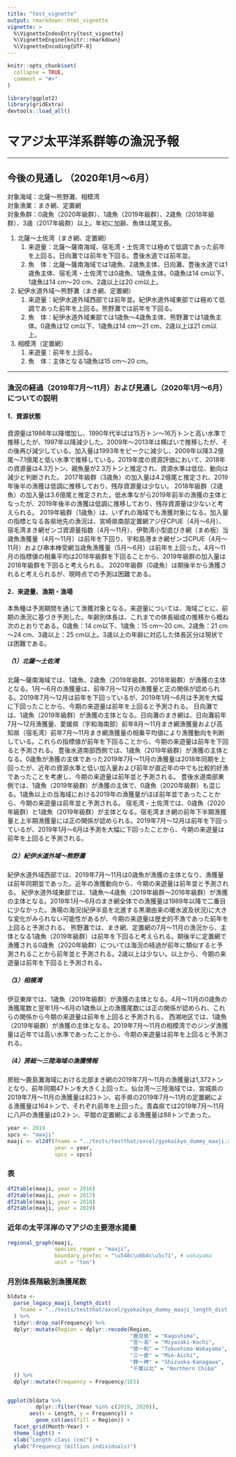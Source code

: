 ```yaml
---
title: "test_vignette"
output: rmarkdown::html_vignette
vignette: >
  %\VignetteIndexEntry{test_vignette}
  %\VignetteEngine{knitr::rmarkdown}
  %\VignetteEncoding{UTF-8}
---
```


```r
knitr::opts_chunk$set(
  collapse = TRUE,
  comment = "#>"
)
```

```r
library(ggplot2)
library(gridExtra)
devtools::load_all()
```

# マアジ太平洋系群等の漁況予報

----

## 今後の見通し （2020年1月～6月）
対象海域：北薩～熊野灘、相模湾 <br>
対象漁業：まき網、定置網 <br>
対象魚群：0歳魚（2020年級群）、1歳魚（2019年級群）、2歳魚（2018年級群）、3歳（2017年級群）以上。年初に加齢、魚体は尾叉長。

1. 北薩～土佐湾（まき網、定置網）
    1. 来遊量：北薩～薩南海域、宿毛湾・土佐湾では極めて低調であった前年を上回る。日向灘では前年を下回る。豊後水道では前年並。
    1. 魚　体：北薩～薩南海域では1歳魚、2歳魚主体、日向灘、豊後水道では1歳魚主体、宿毛湾・土佐湾では0歳魚、1歳魚主体。0歳魚は14 cm以下、1歳魚は14 cm～20 cm、2歳以上は20 cm以上。

1. 紀伊水道外域～熊野灘（まき網、定置網）
    1. 来遊量：紀伊水道外域西部では前年並。紀伊水道外域東部では極めて低調であった前年を上回る。熊野灘では前年を下回る。
    1. 魚　体：紀伊水道外域東部では1歳魚～4歳魚主体、熊野灘では1歳魚主体。0歳魚は12 cm以下、1歳魚は14 cm～21 cm、2歳以上は21 cm以上。

1. 相模湾（定置網）
    1. 来遊量：前年を上回る。
    1. 魚　体：主体となる1歳魚は15 cm～20 cm。
    
----


### 漁況の経過（2019年7月～11月）および見通し（2020年1月～6月）についての説明

#### 1．資源状態
資源量は1986年以降増加し、1990年代半ばは15万トン～16万トンと高い水準で推移したが、1997年以降減少した。2009年～2013年は横ばいで推移したが、その後再び減少している。加入量は1993年をピークに減少し、2009年以降3.2億尾～7.1億尾と低い水準で推移している。2019年度の資源評価において、2018年の資源量は4.3万トン、親魚量が2.3万トンと推定され、資源水準は低位、動向は減少と判断された。
2017年級群（3歳魚）の加入量は4.2億尾と推定され、2019年後半の漁獲は低調に推移しており、残存資源量は少ない。
2018年級群（2歳魚）の加入量は3.6億尾と推定された。低水準ながら2019年前半の漁獲の主体となったが、2019年後半の漁獲は低調に推移しており、残存資源量は少ないと考えられる。
2019年級群（1歳魚）は、いずれの海域でも漁獲対象になる。加入量の指標となる各県地先の漁況は、宮崎県南部定置網アジ仔CPUE（4月～6月）、宿毛湾まき網ゼンゴ資源量指数（4月～11月）、伊勢湾小型底びき網（まめ板）当歳魚漁獲量（4月～11月）は前年を下回り、宇和島港まき網ゼンゴCPUE（4月～11月）および串本棒受網当歳魚漁獲量（5月～6月）は前年を上回った。4月～11月の指標値の相乗平均は2018年級群を下回ることから、2019年級群の加入量は2018年級群を下回ると考えられる。
2020年級群（0歳魚）は期後半から漁獲されると考えられるが、現時点での予測は困難である。

#### 2．来遊量、漁期・漁場
本魚種は予測期間を通じて漁獲対象となる。来遊量については、海域ごとに、前期の漁況に基づき予測した。年齢別体長は、これまでの体長組成の推移から概ね次のとおりである。0歳魚：14 cm以下、1歳魚：15 cm～20 cm、2歳魚：21 cm～24 cm、3歳以上：25 cm以上。3歳以上の年齢に対応した体長区分は現状では困難である。

##### （1）北薩～土佐湾
北薩～薩南海域では、1歳魚、2歳魚（2019年級群、2018年級群）が漁獲の主体となる。1月～6月の漁獲量は、前年7月～12月の漁獲量と正の関係が認められる。2019年7月～12月は前年を下回っているが、2019年1月～6月は予測を大幅に下回ったことから、今期の来遊量は前年を上回ると予測される。
日向灘では、1歳魚（2019年級群）が漁獲の主体となる。日向灘のまき網は、日向灘前年7月～12月漁獲量、愛媛県（宇和海南部）前年8月～11月まき網漁獲量および高知県（宿毛湾）前年7月～11月まき網漁獲量の相乗平均値により漁獲動向を判断している。これらの指標値が前年を下回ることから、今期の来遊量は前年を下回ると予測される。
豊後水道南部西側では、1歳魚（2019年級群）が漁獲の主体となる。0歳魚が漁獲の主体であった2019年7月～11月の漁獲量は2018年同期を上回ったが、近年の資源水準と低い加入量および前年が直近年の中でも比較的好漁であったことを考慮し、今期の来遊量は前年並と予測される。
豊後水道南部東側では、1歳魚（2019年級群）が漁獲の主体で、0歳魚（2020年級群）も混じる。1歳魚以上の当海域における2019年の漁獲量がほぼ前年並であったことから、今期の来遊量は前年並と予測される。
宿毛湾・土佐湾では、0歳魚（2020年級群）と1歳魚（2019年級群）が主体となる。宿毛湾まき網の前年下半期漁獲量と上半期漁獲量には正の関係が認められる。2019年7月～12月は前年を下回っているが、2019年1月～6月は予測を大幅に下回ったことから、今期の来遊量は前年を上回ると予測される。

##### （2）紀伊水道外域～熊野灘
紀伊水道外域西部では、2019年7月～11月は0歳魚が漁獲の主体となり、漁獲量は前年同期並であった。近年の漁獲動向から、今期の来遊量は前年並と予測される。
紀伊水道外域東部では、1歳魚～4歳魚（2019年級群～2016年級群）が漁獲の主体となる。2019年1月～6月のまき網全体での漁獲量は1989年以降で二番目に少なかった。漁場の海況(紀伊半島を北進する黒潮由来の暖水波及状況)に大きな変化がみられない可能性があるが、今期の来遊量は歴史的不漁であった前年を上回ると予測される。
熊野灘では、まき網、定置網の7月～11月の漁況から、主体となる1歳魚（2019年級群）は前年を下回ると考えられる。期後半に定置網で漁獲される0歳魚（2020年級群）については海況の経過が前年に類似すると予測されることから前年並と予測される。2歳以上は少ない。以上から、今期の来遊量は前年を下回ると予測される。

##### （3）相模湾
伊豆東岸では、1歳魚（2019年級群）が漁獲の主体となる。4月～11月の0歳魚の漁獲尾数と翌年1月～6月の1歳魚以上の漁獲尾数には正の関係が認められ、これらの関係から今期の来遊量は前年を上回ると予測される。
西湘地区では、1歳魚（2019年級群）が漁獲の主体となる。2019年7月～11月の相模湾でのジンダ漁獲量は近年では高い水準であったことから、今期の来遊量は前年を上回ると予測される。

##### （4）房総～三陸海域の漁獲情報
房総～鹿島灘海域における北部まき網の2019年7月～11月の漁獲量は1,372トンとなり、前年同期47トンを大きく上回った。仙台湾～三陸海域では、宮城県の2019年7月～11月の漁獲量は823トン、岩手県の2019年7月～11月の定置網による漁獲量は164トンで、それぞれ前年を上回った。青森県では2019年7月～11月に八戸の漁獲量は0.2トン、平舘の定置網による漁獲量は88トンであった。



```r
year <- 2019
spcs <- "maaji"
maaji <- xl2df(fname = "../tests/testthat/excel/gyokaikyo_dummy_maaji.xlsx",
               year = year,
               spcs = spcs)
```

### 表
```r
df2table(maaji, year = 2016)
df2table(maaji, year = 2017)
df2table(maaji, year = 2018)
df2table(maaji, year = 2019)
```
### 近年の太平洋岸のマアジの主要港水揚量

```r
regional_graph(maaji,
               species_regex = "maaji",
               boundary_prefec = "\u548c\u6b4c\u5c71", # wakayama
               unit = "ton")

```

### 月別体長階級別漁獲尾数

```r
bldata <-
  parse_legacy_maaji_length_dist(
    fname = "../tests/testthat/excel/gyokaikyo_dummy_maaji_length_dist.xlsx"
  ) %>%
  tidyr::drop_na(Frequency) %>%
  dplyr::mutate(Region = dplyr::recode(Region,
                                       "鹿児島" = "Kagoshima",
                                       "宮～高" = "Miyazaki-Kochi",
                                       "徳～和" = "Tokushima-Wakayama",
                                       "三～愛" = "Mie-Aichi",
                                       "静～神" = "Shizuoka-Kanagawa",
                                       "千葉以北" = "Northern Chiba"
  )) %>%
  dplyr::mutate(Frequency = Frequency/1E5)


ggplot(bldata %>%
         dplyr::filter(Year %in% c(2019, 2020)),
       aes(x = Length, y = Frequency)) +
         geom_col(aes(fill = Region)) +
  facet_grid(Month~Year) +
  theme_light() +
  xlab("Length class (cm)") +
  ylab("Frequency (million individuals)")
       

```
